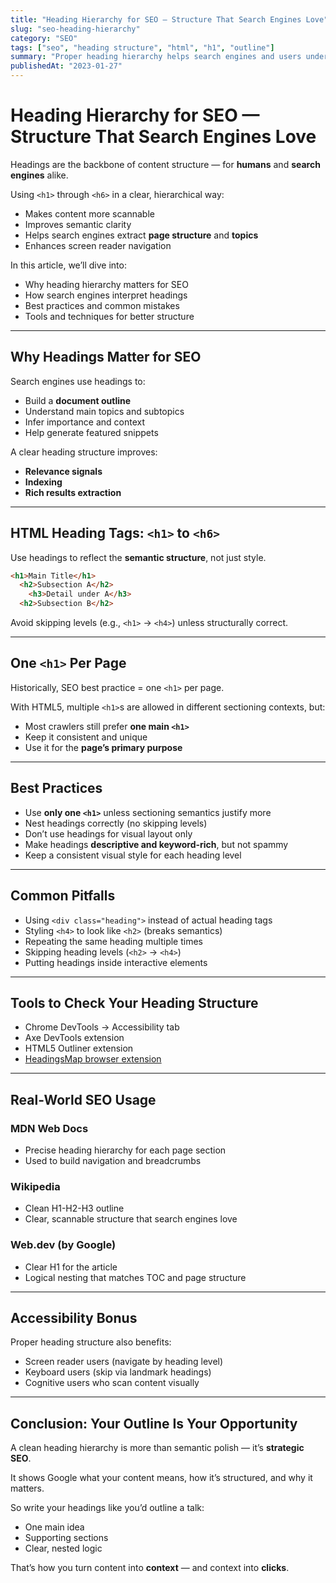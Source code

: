 ```yaml
---
title: "Heading Hierarchy for SEO — Structure That Search Engines Love"
slug: "seo-heading-hierarchy"
category: "SEO"
tags: ["seo", "heading structure", "html", "h1", "outline"]
summary: "Proper heading hierarchy helps search engines and users understand your content. Learn how to use <h1> through <h6> correctly for better SEO and accessibility."
publishedAt: "2023-01-27"
---
```


# Heading Hierarchy for SEO — Structure That Search Engines Love

Headings are the backbone of content structure — for **humans** and **search engines** alike.

Using `<h1>` through `<h6>` in a clear, hierarchical way:
- Makes content more scannable
- Improves semantic clarity
- Helps search engines extract **page structure** and **topics**
- Enhances screen reader navigation

In this article, we’ll dive into:
- Why heading hierarchy matters for SEO
- How search engines interpret headings
- Best practices and common mistakes
- Tools and techniques for better structure

---

## Why Headings Matter for SEO

Search engines use headings to:
- Build a **document outline**
- Understand main topics and subtopics
- Infer importance and context
- Help generate featured snippets

A clear heading structure improves:
- **Relevance signals**
- **Indexing**
- **Rich results extraction**

---

## HTML Heading Tags: `<h1>` to `<h6>`

Use headings to reflect the **semantic structure**, not just style.

```html
<h1>Main Title</h1>
  <h2>Subsection A</h2>
    <h3>Detail under A</h3>
  <h2>Subsection B</h2>
```

Avoid skipping levels (e.g., `<h1>` → `<h4>`) unless structurally correct.

---

## One `<h1>` Per Page

Historically, SEO best practice = one `<h1>` per page.

With HTML5, multiple `<h1>`s are allowed in different sectioning contexts, but:
- Most crawlers still prefer **one main `<h1>`**
- Keep it consistent and unique
- Use it for the **page’s primary purpose**

---

## Best Practices

- Use **only one `<h1>`** unless sectioning semantics justify more
- Nest headings correctly (no skipping levels)
- Don’t use headings for visual layout only
- Make headings **descriptive and keyword-rich**, but not spammy
- Keep a consistent visual style for each heading level

---

## Common Pitfalls

- Using `<div class="heading">` instead of actual heading tags
- Styling `<h4>` to look like `<h2>` (breaks semantics)
- Repeating the same heading multiple times
- Skipping heading levels (`<h2>` → `<h4>`)
- Putting headings inside interactive elements

---

## Tools to Check Your Heading Structure

- Chrome DevTools → Accessibility tab
- Axe DevTools extension
- HTML5 Outliner extension
- [HeadingsMap browser extension](https://rumor.dev/headingsmap/)

---

## Real-World SEO Usage

### MDN Web Docs

- Precise heading hierarchy for each page section
- Used to build navigation and breadcrumbs

### Wikipedia

- Clean H1-H2-H3 outline
- Clear, scannable structure that search engines love

### Web.dev (by Google)

- Clear H1 for the article
- Logical nesting that matches TOC and page structure

---

## Accessibility Bonus

Proper heading structure also benefits:
- Screen reader users (navigate by heading level)
- Keyboard users (skip via landmark headings)
- Cognitive users who scan content visually

---

## Conclusion: Your Outline Is Your Opportunity

A clean heading hierarchy is more than semantic polish — it’s **strategic SEO**.

It shows Google what your content means, how it’s structured, and why it matters.

So write your headings like you’d outline a talk:
- One main idea
- Supporting sections
- Clear, nested logic

That’s how you turn content into **context** — and context into **clicks**.

